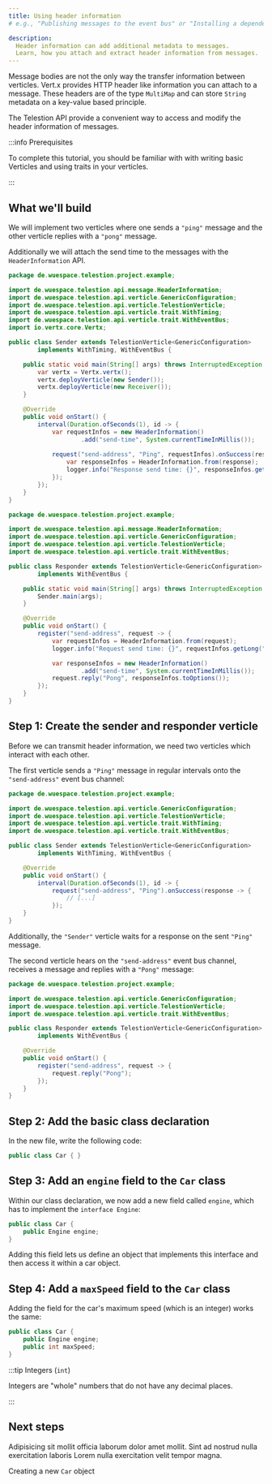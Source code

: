 ```yaml
---
title: Using header information
# e.g., "Publishing messages to the event bus" or "Installing a dependency using npm"

description:
  Header information can add additional metadata to messages.
  Learn, how you attach and extract header information from messages.
---
```


<!--
Tutorial
========

=== When to use this template:
Use this template when you want to give a quick, step-by-step tutorial for solving a specific
technical problem. Tutorials allow the reader to learn how to implement something within
their projects quickly.

=== When not to use this template:
When your article focuses more on a concept/technology and is not rooted in a specific technical
problem ("how to do XY?"), consider using a guide instead.

=== Guide or Tutorial
A tutorial provides a quick, technical "step-by-step" tutorial for a
given problem. Thus, a guide describes less the handling of a specific problem
and more the general interaction of the reader with a given concept.

Example with npm articles:
- "npm": (Concept, explaining what npm is)
- "Installing a dependency with npm" (Tutorial, providing a quick tutorial to
	solve a technical problem)
- "Managing dependencies with npm" (Guide, including both technical knowledge, but
	also best practices and more)

=== Writing tips:
- Write in the present tense
- Use neutral pronouns (they/them instead of he/she and him/her)
- Be respectful to everyone
- Be aware of the potential for cultural misunderstandings
- Provide explanations for what you do, but focus on the step-by-step guide
	without deeply explaining every technical decision and why it's best prcatice
	to do so (you can describe best practices in a guide, a tutorial must focus on
	keeping the "step by step" flow going)
-->

<!-- Relevant imports: -->


<!-- Short description of what the article covers: -->

Message bodies are not the only way the transfer information between verticles.
Vert.x provides HTTP header like information you can attach to a message.
These headers are of the type `MultiMap` and can store `String` metadata
on a key-value based principle.

The Telestion API provide a convenient way to access and modify
the header information of messages.

:::info Prerequisites

To complete this tutorial, you should be familiar with with writing basic Verticles
and using traits in your verticles.

:::

## What we'll build

We will implement two verticles where one sends a `"ping"` message
and the other verticle replies with a `"pong"` message.

Additionally we will attach the send time to the messages
with the `HeaderInformation` API.

```java title='Sender.java'
package de.wuespace.telestion.project.example;

import de.wuespace.telestion.api.message.HeaderInformation;
import de.wuespace.telestion.api.verticle.GenericConfiguration;
import de.wuespace.telestion.api.verticle.TelestionVerticle;
import de.wuespace.telestion.api.verticle.trait.WithTiming;
import de.wuespace.telestion.api.verticle.trait.WithEventBus;
import io.vertx.core.Vertx;

public class Sender extends TelestionVerticle<GenericConfiguration>
		implements WithTiming, WithEventBus {

	public static void main(String[] args) throws InterruptedException {
		var vertx = Vertx.vertx();
		vertx.deployVerticle(new Sender());
		vertx.deployVerticle(new Receiver());
	}

	@Override
	public void onStart() {
		interval(Duration.ofSeconds(1), id -> {
			var requestInfos = new HeaderInformation()
					.add("send-time", System.currentTimeInMillis());
			
			request("send-address", "Ping", requestInfos).onSuccess(response -> {
				var responseInfos = HeaderInformation.from(response);
				logger.info("Response send time: {}", responseInfos.getLong("send-time", 0));
			});
		});
	}
}
```

```java title="Responder.java"
package de.wuespace.telestion.project.example;

import de.wuespace.telestion.api.message.HeaderInformation;
import de.wuespace.telestion.api.verticle.GenericConfiguration;
import de.wuespace.telestion.api.verticle.TelestionVerticle;
import de.wuespace.telestion.api.verticle.trait.WithEventBus;

public class Responder extends TelestionVerticle<GenericConfiguration>
		implements WithEventBus {

	public static void main(String[] args) throws InterruptedException {
		Sender.main(args);
	}

	@Override
	public void onStart() {
		register("send-address", request -> {
			var requestInfos = HeaderInformation.from(request);
			logger.info("Request send time: {}", requestInfos.getLong("send-time", 0));

			var responseInfos = new HeaderInformation()
					.add("send-time", System.currentTimeInMillis());
			request.reply("Pong", responseInfos.toOptions());
		});
	}
}
```

## Step 1: Create the sender and responder verticle

Before we can transmit header information, we need two verticles
which interact with each other.

The first verticle sends a `"Ping"` message in regular intervals
onto the `"send-address"` event bus channel:

```java title='Sender.java'
package de.wuespace.telestion.project.example;

import de.wuespace.telestion.api.verticle.GenericConfiguration;
import de.wuespace.telestion.api.verticle.TelestionVerticle;
import de.wuespace.telestion.api.verticle.trait.WithTiming;
import de.wuespace.telestion.api.verticle.trait.WithEventBus;

public class Sender extends TelestionVerticle<GenericConfiguration>
		implements WithTiming, WithEventBus {

	@Override
	public void onStart() {
		interval(Duration.ofSeconds(1), id -> {
			request("send-address", "Ping").onSuccess(response -> {
				// [...]
			});
	}
}
```

Additionally, the `"Sender"` verticle waits for a response
on the sent `"Ping"` message.

The second verticle hears on the `"send-address"` event bus channel,
receives a message and replies with a `"Pong"` message:

```java title="Responder.java"
package de.wuespace.telestion.project.example;

import de.wuespace.telestion.api.verticle.GenericConfiguration;
import de.wuespace.telestion.api.verticle.TelestionVerticle;
import de.wuespace.telestion.api.verticle.trait.WithEventBus;

public class Responder extends TelestionVerticle<GenericConfiguration>
		implements WithEventBus {

	@Override
	public void onStart() {
		register("send-address", request -> {
			request.reply("Pong");
		});
	}
}
```

## Step 2: Add the basic class declaration

In the new file, write the following code:

```java title='Car.java'
public class Car { }
```

## Step 3: Add an `engine` field to the `Car` class

Within our class declaration, we now add a new field called `engine`, which has
to implement the `interface Engine`:

```java title='Car.java' {2}
public class Car {
	public Engine engine;
}
```

Adding this field lets us define an object that implements this interface and
then access it within a car object.

## Step 4: Add a `maxSpeed` field to the `Car` class

Adding the field for the car's maximum speed (which is an integer) works the
same:

```java title='Car.java' {3}
public class Car {
	public Engine engine;
	public int maxSpeed;
}
```

:::tip Integers (`int`)

Integers are "whole" numbers that do not have any decimal places.

:::

## Next steps

<!-- Short concluding sentence: -->

Adipisicing sit mollit officia laborum dolor amet mollit. Sint ad nostrud nulla
exercitation laboris Lorem nulla exercitation velit tempor magna.

<!-- Links to next steps/related articles -->

<Reference to="../creating-objects">
	Creating a new <code>Car</code> object
</Reference>

<!--
Snippets
--------

<Reference to="../other-article">
		Relative Link to other article
</Reference>

<Reference to="https://www.example.com">
		Example Website
</Reference>
-->
